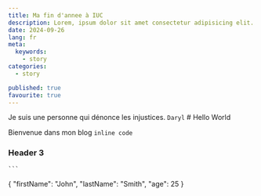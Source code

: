 ```yaml
---
title: Ma fin d'annee à IUC
description: Lorem, ipsum dolor sit amet consectetur adipisicing elit. Facere rem, optio doloribus ratione eum harum accusamus alias officia rerum architecto laboriosam! Aperiam recusandae numquam quo facilis accusantium ut reiciendis incidunt.
date: 2024-09-26
lang: fr
meta:
  keywords:
    - story
categories: 
  - story

published: true
favourite: true
---
```

<YouTube id="UONPCDkoM94"  />
<Callout type="danger">Je suis une personne qui dénonce les injustices.</Callout>
<Code className="dark:text-foreground text-black">Daryl</Code>
# Hello World

Bienvenue dans mon blog `inline code` 

### Header 3
 	```
{
  "firstName": "John",
  "lastName": "Smith",
  "age": 25
}
